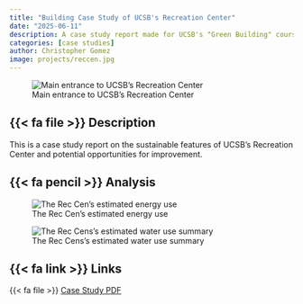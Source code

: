 ```yaml
---
title: "Building Case Study of UCSB's Recreation Center"
date: "2025-06-11"
description: A case study report made for UCSB's "Green Building" course 
categories: [case studies]
author: Christopher Gomez
image: projects/reccen.jpg
---
```


![Main entrance to UCSB's Recreation Center](projects/reccen.jpg)

## {{< fa file >}} Description

This is a case study report on the sustainable features of UCSB's Recreation Center and potential opportunities for improvement.

## {{< fa pencil >}} Analysis

![The Rec Cen's estimated energy use](projects/energy-use.jpeg)

![The Rec Cens's estimated water use summary](projects/water-use.png)

## {{< fa link >}} Links

{{< fa file >}} [Case Study PDF](REC_Case_Study_copy.pdf)
